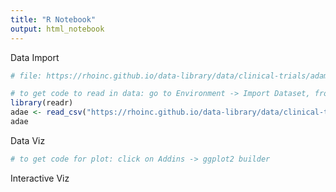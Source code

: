 ```yaml
---
title: "R Notebook"
output: html_notebook
---
```



Data Import
```r
# file: https://rhoinc.github.io/data-library/data/clinical-trials/adam/adae.csv

# to get code to read in data: go to Environment -> Import Dataset, from readr, paste link, click update, copy code  
library(readr)
adae <- read_csv("https://rhoinc.github.io/data-library/data/clinical-trials/adam/adae.csv")
adae
```

Data Viz
```r
# to get code for plot: click on Addins -> ggplot2 builder
```

Interactive Viz
```r

```


